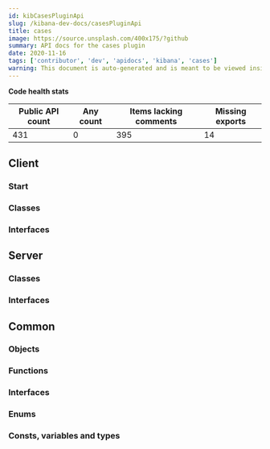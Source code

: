 ```yaml
---
id: kibCasesPluginApi
slug: /kibana-dev-docs/casesPluginApi
title: cases
image: https://source.unsplash.com/400x175/?github
summary: API docs for the cases plugin
date: 2020-11-16
tags: ['contributor', 'dev', 'apidocs', 'kibana', 'cases']
warning: This document is auto-generated and is meant to be viewed inside our experimental, new docs system. Reach out in #docs-engineering for more info.
---
```






**Code health stats**

| Public API count  | Any count | Items lacking comments | Missing exports | 
|-------------------|-----------|------------------------|-----------------|
| 431 | 0 | 395 | 14 |

## Client

### Start
<DocDefinitionList data={[casesObj.client.start]}/>

### Classes
<DocDefinitionList data={casesObj.client.classes}/>

### Interfaces
<DocDefinitionList data={casesObj.client.interfaces}/>

## Server

### Classes
<DocDefinitionList data={casesObj.server.classes}/>

### Interfaces
<DocDefinitionList data={casesObj.server.interfaces}/>

## Common

### Objects
<DocDefinitionList data={casesObj.common.objects}/>

### Functions
<DocDefinitionList data={casesObj.common.functions}/>

### Interfaces
<DocDefinitionList data={casesObj.common.interfaces}/>

### Enums
<DocDefinitionList data={casesObj.common.enums}/>

### Consts, variables and types
<DocDefinitionList data={casesObj.common.misc}/>

